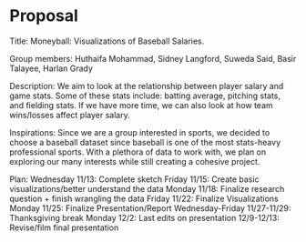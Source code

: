 # Proposal {.unnumbered}

Title: Moneyball: Visualizations of Baseball Salaries.

Group members: Huthaifa Mohammad, Sidney Langford, Suweda Said, Basir Talayee, Harlan Grady

Description: We aim to look at the relationship between player salary and game stats. Some of these stats include: batting average, pitching stats, and fielding stats. If we have more time, we can also look at how team wins/losses affect player salary. 

Inspirations: Since we are a group interested in sports, we decided to choose a baseball dataset since baseball is one of the most stats-heavy professional sports. With a plethora of data to work with, we plan on exploring our many interests while still creating a cohesive project.

Plan:
Wednesday 11/13: Complete sketch
Friday 11/15: Create basic visualizations/better understand the data
Monday 11/18: Finalize research question + finish wrangling the data
Friday 11/22: Finalize Visualizations
Monday 11/25: Finalize Presentation/Report
Wednesday-Friday 11/27-11/29: Thanksgiving break
Monday 12/2: Last edits on presentation
12/9-12/13: Revise/film final presentation

